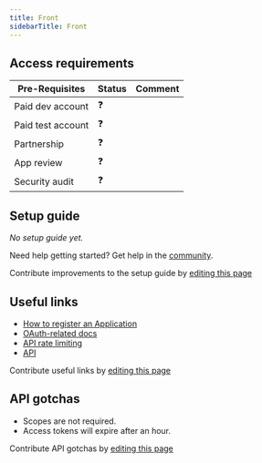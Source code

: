 ```yaml
---
title: Front
sidebarTitle: Front
---
```



<Overview />
<PreBuiltTooling />
<PreBuiltUseCases />

## Access requirements
| Pre-Requisites | Status | Comment|
| - | - | - |
| Paid dev account | ❓ |  |
| Paid test account | ❓ |  |
| Partnership | ❓ | |
| App review | ❓ |  |
| Security audit | ❓ | |


## Setup guide

_No setup guide yet._

<Tip>Need help getting started? Get help in the [community](https://nango.dev/slack).</Tip>

<Note>Contribute improvements to the setup guide by [editing this page](https://github.com/nangohq/nango/tree/master/docs-v2/integrations/all/front.mdx)</Note>


## Useful links

-   [How to register an Application](https://dev.frontapp.com/docs/create-and-manage-apps#obtain-oauth-credentials-for-your-app)
-   [OAuth-related docs](https://dev.frontapp.com/docs/oauth)
-   [API rate limiting](https://dev.frontapp.com/docs/rate-limiting)
-   [API](https://dev.frontapp.com/reference/introduction)

<Note>Contribute useful links by [editing this page](https://github.com/nangohq/nango/tree/master/docs-v2/integrations/all/front.mdx)</Note>

## API gotchas

-   Scopes are not required.
-   Access tokens will expire after an hour.

<Note>Contribute API gotchas by [editing this page](https://github.com/nangohq/nango/tree/master/docs-v2/integrations/all/front.mdx)</Note>
